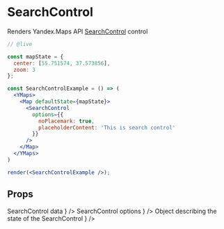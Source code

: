 


# SearchControl

Renders Yandex.Maps API [SearchControl][control] control

```jsx
// @live

const mapState = {
  center: [55.751574, 37.573856],
  zoom: 3
};

const SearchControlExample = () => (
  <YMaps>
    <Map defaultState={mapState}>
      <SearchControl 
        options={{ 
          noPlacemark: true,
          placeholderContent: 'This is search control'
        }}
      />
    </Map>
  </YMaps>
)

render(<SearchControlExample />);
```

## Props

<Props>
  <PropItem
    name="defaultData"
    secondaryName="data"
    type="Object"
    description={
      <Link
        href="https://tech.yandex.com/maps/doc/jsapi/2.1/ref/reference/control.SearchControl-docpage/#control.SearchControl__param-parameters.data"
      >
        SearchControl data
      </Link>
    }
  />
  <PropItem
    name="defaultOptions"
    secondaryName="options"
    type="Object"
    description={
      <Link
        href="https://tech.yandex.com/maps/doc/jsapi/2.1/ref/reference/control.SearchControl-docpage/#control.SearchControl__param-parameters.options"
      >
        SearchControl options
      </Link>
    }
  />
  <PropItem
    name="defaultState"
    secondaryName="state"
    type="Object"
    description={
      <Link
        href="https://tech.yandex.com/maps/doc/jsapi/2.1/ref/reference/control.SearchControl-docpage/#control.SearchControl__param-parameters.state"
      >
        Object describing the state of the SearchControl
      </Link>
    }
  />
  <CommonProps componentName="SearchControl" />
</Props>

<Events 
  componentName="SearchControl"
  url="https://tech.yandex.com/maps/doc/jsapi/2.1/ref/reference/control.SearchControl-docpage/#control.SearchControl__events-summary"
/>

[control]: https://tech.yandex.com/maps/doc/jsapi/2.1/ref/reference/control.SearchControl-docpage/
